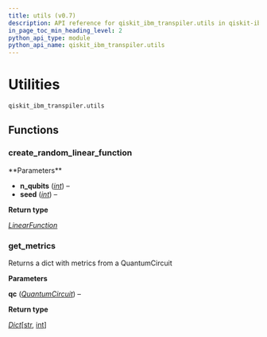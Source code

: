 ```yaml
---
title: utils (v0.7)
description: API reference for qiskit_ibm_transpiler.utils in qiskit-ibm-transpiler v0.7
in_page_toc_min_heading_level: 2
python_api_type: module
python_api_name: qiskit_ibm_transpiler.utils
---
```


<span id="utilities-qiskit-ibm-transpiler-utils" />

<span id="module-qiskit_ibm_transpiler.utils" />

# Utilities

`qiskit_ibm_transpiler.utils`

## Functions

### create\_random\_linear\_function

<Function id="qiskit_ibm_transpiler.utils.create_random_linear_function" github="https://github.com/Qiskit/qiskit-ibm-transpiler/tree/stable/0.7/qiskit_ibm_transpiler/utils.py#L59-L64" signature="qiskit_ibm_transpiler.utils.create_random_linear_function(n_qubits, seed=123)">
  **Parameters**

  *   **n\_qubits** ([*int*](https://docs.python.org/3/library/functions.html#int "(in Python v3.13)")) –
  *   **seed** ([*int*](https://docs.python.org/3/library/functions.html#int "(in Python v3.13)")) –

  **Return type**

  [*LinearFunction*](/docs/api/qiskit/qiskit.circuit.library.LinearFunction "(in Qiskit v1.2)")
</Function>

### get\_metrics

<Function id="qiskit_ibm_transpiler.utils.get_metrics" github="https://github.com/Qiskit/qiskit-ibm-transpiler/tree/stable/0.7/qiskit_ibm_transpiler/utils.py#L43-L51" signature="qiskit_ibm_transpiler.utils.get_metrics(qc)">
  Returns a dict with metrics from a QuantumCircuit

  **Parameters**

  **qc** ([*QuantumCircuit*](/docs/api/qiskit/qiskit.circuit.QuantumCircuit "(in Qiskit v1.2)")) –

  **Return type**

  [*Dict*](https://docs.python.org/3/library/typing.html#typing.Dict "(in Python v3.13)")\[[str](https://docs.python.org/3/library/stdtypes.html#str "(in Python v3.13)"), [int](https://docs.python.org/3/library/functions.html#int "(in Python v3.13)")]
</Function>

